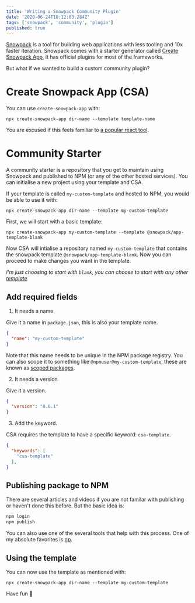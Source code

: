 ```yaml
---
title: 'Writing a Snowpack Community Plugin'
date: '2020-06-24T10:12:03.284Z'
tags: ['snowpack', 'community', 'plugin']
published: true
---
```

[Snowpack](https://www.snowpack.dev/) is a tool for building web applications with less tooling and 10x faster iteration. Snowpack comes with a starter generator called [Create Snowpack App](https://github.com/pikapkg/create-snowpack-app), it has official plugins for most of the frameworks.

But what if we wanted to build a custom community plugin? 

# Create Snowpack App (CSA)

You can use `create-snowpack-app` with:

```
npx create-snowpack-app dir-name --template template-name
```

You are excused if this feels familiar to [a popular react tool](https://create-react-app.dev/).

# Community Starter

A community starter is a repository that you get to maintain using Snowpack and published to NPM (or any of the other hosted services). You can initialise a new project using your template and CSA.

If your template is called `my-custom-template` and hosted to NPM, you would be able to use it with:

```
npx create-snowpack-app dir-name --template my-custom-template
```

First, we will start with a basic template:

```
npx create-snowpack-app my-custom-template --template @snowpack/app-template-blank
```

Now CSA will intialise a repository named `my-custom-template` that contains the snowpack template `@snowpack/app-template-blank`. Now you can proceed to make changes you want in the template. 

_I'm just choosing to start with `blank`, you can choose to start with any other [template](https://www.snowpack.dev/#official-app-templates)_

## Add required fields

1. It needs a name

Give it a name in `package.json`, this is also your template name.

```json
{
  "name": "my-custom-template"
}
```
Note that this name needs to be unique in the NPM package registry. You can also scope it to something like `@npmuser@my-custom-template`, these are known as [scoped packages](https://docs.npmjs.com/about-scopes).

2. It needs a version

Give it a version.

```json
{
  "version": "0.0.1"
}
```

3. Add the keyword.

CSA requires the template to have a specific keyword: `csa-template`.

```json
{
  "keywords": [
    "csa-template"
  ],
}
```

## Publishing package to NPM

There are several articles and videos if you are not familar with publishing or haven't done this before. But the basic idea is:

```bash
npm login
npm publish
```

You can also use one of the several tools that help with this process. One of my absolute favorites is [np](https://www.npmjs.com/package/np).

## Using the template

You can now use the template as mentioned with:

```
npx create-snowpack-app dir-name --template my-custom-template
```

Have fun 🎉